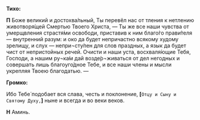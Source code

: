 **Тихо:**

**П** Боже великий и достохва́льный, Ты перевёл нас от тления к нетлению животворя́щей Смертью Твоего Христа, — Ты же все наши чувства от умерщвления страстя́ми освободи, приставив к ним благо́го прави́теля — внутренний разум: и око да будет непричастно всякому худому зрелищу, и слух — непри¬сту́пен для слов праздных, а язык да будет чист от непристойных речей. Очисти и наши уста, восхваля́ющие Тебя, Господи, а нашим ру¬ка́м дай возде́р¬живаться от дел негодных и совершать лишь благоуго́дное Тебе, и все наши члены и мысли укрепляя Твоею благодатью. —

**Громко:**

Ибо Тебе́ подобает вся слава, честь и поклонение, **[**`Отцу и Сыну и Святому Духу,`**]** ныне и всегда и во веки веков.

**Н** Аминь.
